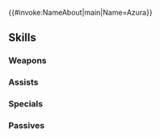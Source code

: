{{#invoke:NameAbout|main|Name=Azura}}{{HeroPage Tabs}}
{{Hero Infobox
|Name=Azura
|Title=Lady of the Lake
|GrowthModifier=None
|WeaponType=Blue Lance
|Origin=Fire Emblem Fates
|Gender=Female
|MoveType=Infantry
|actorEN=Rena Strober
|actorJP=Lynn
|artist=kaya8
|releaseDate=February 2, 2017
|poolDate=February 2, 2017
|poolRarities=5
|Properties=refresher,specRate_201904,resplendent,nifl
|TagID=アクア
|InternalID=32
|cv1=11
|cv2=100300
|description=An enchanting princess raised in Hoshido who sings in battle to help her allies. Appears in Fire Emblem Fates.
|resplendentArtist=かかげ
|resplendentStartTime=2020-04-10T07:00:00Z
|resplendentEndTime=2020-04-25T06:59:59Z
}}
{{Stats Page|Hero=Azura: Lady of the Lake
|Lv1HP=17|Lv1ATK=5|Lv1SPD=7|Lv1DEF=4|Lv1RES=6
|GRHP=45|GRATK=60|GRSPD=60|GRDEF=40|GRRES=50
}}
==Skills==
===Weapons===
{{Weapons Table
|weapon1=Iron Lance
|weapon1Default=1
|weapon1Unlock=1
|weapon2=Steel Lance
|weapon2Default=3
|weapon2Unlock=2
|weapon3=Sapphire Lance
|weapon3Default=4
|weapon3Unlock=3
|weapon4=Sapphire Lance+
|weapon4Default=5
|weapon4Unlock=5
}}
===Assists===
{{Assists Table
|assist1=Sing
|assist1Default=4
|assist1Unlock=3
}}
===Specials===
{{Specials Table}}
===Passives===
{{Passives Table
|passiveA1=Speed +1
|passiveA2=Speed +2
|passiveA3=Speed +3
|passiveA1Unlock=3
|passiveA2Unlock=4
|passiveA3Unlock=5
|passiveC1=Fortify Res 1
|passiveC2=Fortify Res 2
|passiveC3=Fortify Res 3
|passiveC1Unlock=1
|passiveC2Unlock=2
|passiveC3Unlock=4
}}
{{Heroes Navbox}}